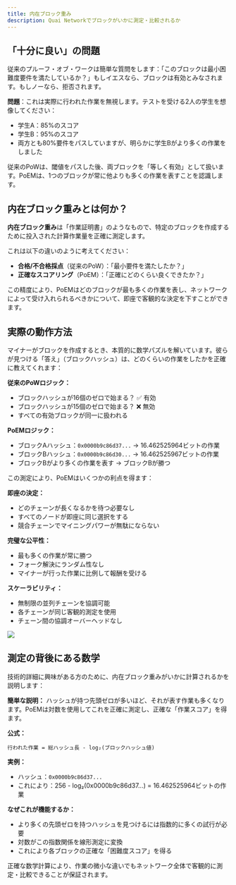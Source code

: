 ```yaml
---
title: 内在ブロック重み
description: Quai Networkでブロックがいかに測定・比較されるか
---
```


## 「十分に良い」の問題

従来のプルーフ・オブ・ワークは簡単な質問をします：「このブロックは最小困難度要件を満たしているか？」もしイエスなら、ブロックは有効とみなされます。もしノーなら、拒否されます。

**問題**：これは実際に行われた作業を無視します。テストを受ける2人の学生を想像してください：
- 学生A：85%のスコア
- 学生B：95%のスコア
- 両方とも80%要件をパスしていますが、明らかに学生Bがより多くの作業をしました

従来のPoWは、閾値をパスした後、両ブロックを「等しく有効」として扱います。PoEMは、1つのブロックが常に他よりも多くの作業を表すことを認識します。

## 内在ブロック重みとは何か？

**内在ブロック重み**は「作業証明書」のようなもので、特定のブロックを作成するために投入された計算作業量を正確に測定します。

これは以下の違いのように考えてください：
- **合格/不合格採点**（従来のPoW）：「最小要件を満たしたか？」
- **正確なスコアリング**（PoEM）：「正確にどのくらい良くできたか？」

この精度により、PoEMはどのブロックが最も多くの作業を表し、ネットワークによって受け入れられるべきかについて、即座で客観的な決定を下すことができます。

## 実際の動作方法

マイナーがブロックを作成するとき、本質的に数学パズルを解いています。彼らが見つける「答え」（ブロックハッシュ）は、どのくらいの作業をしたかを正確に教えてくれます：

**従来のPoWロジック：**
- ブロックハッシュが16個のゼロで始まる？ ✅ 有効
- ブロックハッシュが15個のゼロで始まる？ ❌ 無効
- すべての有効ブロックが同一に扱われる

**PoEMロジック：**
- ブロックAハッシュ：`0x0000b9c86d37...` → 16.462525964ビットの作業
- ブロックBハッシュ：`0x0000b9c86d30...` → 16.462525967ビットの作業
- ブロックBがより多くの作業を表す → ブロックBが勝つ

この測定により、PoEMはいくつかの利点を得ます：

**即座の決定：**
- どのチェーンが長くなるかを待つ必要なし
- すべてのノードが即座に同じ選択をする
- 競合チェーンでマイニングパワーが無駄にならない

**完璧な公平性：**
- 最も多くの作業が常に勝つ
- フォーク解決にランダム性なし
- マイナーが行った作業に比例して報酬を受ける

**スケーラビリティ：**
- 無制限の並列チェーンを協調可能
- 各チェーンが同じ客観的測定を使用
- チェーン間の協調オーバーヘッドなし

<Frame>
	<img src='/images/PoEMHashOverview.jpg' />
</Frame>

## 測定の背後にある数学

技術的詳細に興味がある方のために、内在ブロック重みがいかに計算されるかを説明します：

**簡単な説明：**
ハッシュが持つ先頭ゼロが多いほど、それが表す作業も多くなります。PoEMは対数を使用してこれを正確に測定し、正確な「作業スコア」を得ます。

**公式：**
```
行われた作業 = 総ハッシュ長 - log₂(ブロックハッシュ値)
```

**実例：**
- ハッシュ：`0x0000b9c86d37...`
- これにより：256 - log₂(0x0000b9c86d37...) = 16.462525964ビットの作業

**なぜこれが機能するか：**
- より多くの先頭ゼロを持つハッシュを見つけるには指数的に多くの試行が必要
- 対数がこの指数関係を線形測定に変換
- これにより各ブロックの正確な「困難度スコア」を得る

<Note>
正確な数学計算により、作業の微小な違いでもネットワーク全体で客観的に測定・比較できることが保証されます。
</Note>